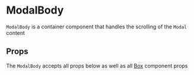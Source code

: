 

# ModalBody

`ModalBody` is a container component that handles the scrolling of the `Modal` content

<Canvas>
  <Story id="components-componentlibrary-modalbody--default-story" />
</Canvas>

## Props

The `ModalBody` accepts all props below as well as all [Box](/docs/components-ui-box--default-story#props) component props

<ArgsTable of={ModalBody} />
